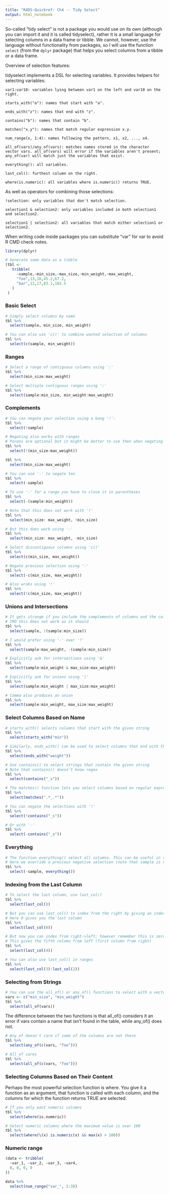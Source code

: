 ```yaml
---
title: "R4DS-Quickref: Ch4 -- Tidy Select"
output: html_notebook
---
```


So-called “tidy select” is not a package you would use on its own (although you can 
import it and it is called tidyselect), rather it is a small language for selecting 
columns in a data frame or tibble. We cannot, however, use the language without 
functionality from packages, so I will use the function `select` (from the `dplyr` package)
that helps you select columns from a tibble or a data frame.


Overview of selection features:

tidyselect implements a DSL for selecting variables. It provides helpers for selecting variables:

    var1:var10: variables lying between var1 on the left and var10 on the right.

    starts_with("a"): names that start with "a".

    ends_with("z"): names that end with "z".

    contains("b"): names that contain "b".

    matches("x.y"): names that match regular expression x.y.

    num_range(x, 1:4): names following the pattern, x1, x2, ..., x4.

    all_of(vars)/any_of(vars): matches names stored in the character vector vars. all_of(vars) will error if the variables aren't present; any_of(var) will match just the variables that exist.

    everything(): all variables.

    last_col(): furthest column on the right.

    where(is.numeric): all variables where is.numeric() returns TRUE.

As well as operators for combining those selections:

    !selection: only variables that don't match selection.

    selection1 & selection2: only variables included in both selection1 and selection2.

    selection1 | selection2: all variables that match either selection1 or selection2.

When writing code inside packages you can substitute "var" for var to avoid R CMD check notes.


```r
library(dplyr)
```

```r
# Generate some data as a tibble
(tbl <- 
   tribble(
     ~sample,~min_size,~max_size,~min_weight,~max_weight,
     "foo",13,16,45.2,67.2,
     "bar",12,17,83.1,102.5
   )
 )
```

### Basic Select
```r
# Simply select columns by name
tbl %>% 
  select(sample, min_size, min_weight)
```

```r
# You can also use 'c()' to combine wanted selection of columns
tbl %>% 
  select(c(sample, min_weight))
```


### Ranges

```r
# Select a range of contiguous columns using ':'
tbl %>% 
  select(min_size:max_weight)
```

```r
# Select multiple contiguous ranges using ':'
tbl %>% 
  select(sample:min_size, min_weight:max_weight)
```

### Complements

```r
# You can negate your selection using a bang '!':
tbl %>% 
  select(!sample)
```

```r
# Negating also works with ranges
# Parens are optional but it might be better to use then when negating to avoid surprises
tbl %>% 
  select(!(min_size:max_weight))
```

```r
tbl %>% 
  select(min_size:max_weight)
```

```r
# You can use '-' to negate too
tbl %>% 
  select(-sample)
```

```r
# To use '-' for a range you have to close it in parentheses
tbl %>% 
  select(-(sample:min_weight))
```

```r
# Note that this does not work with '!'
tbl %>% 
  select(min_size: max_weight, !min_size)
```

```r
# But this does work using '-'
tbl %>% 
  select(min_size: max_weight, -min_size)
```

```r
# Select discontiguous columns using 'c()'
tbl %>% 
  select(c(min_size, max_weight))
```

```r
# Negate previous selection using '-'
tbl %>% 
  select(-c(min_size, max_weight))
```

```r
# Also wroks using '!'
tbl %>% 
  select(!c(min_size, max_weight))
```

### Unions and Intersections

```r
# It gets strange if you include the complements of columns and the columns themselves
# IMO this does not work as it should
tbl %>% 
  select(sample, !(sample:min_size))
```

```r
# I would prefer using '-' over '!'
tbl %>% 
  select(sample:max_weight, -(sample:min_size))
```

```r
# Explicitly ask for intersections using '&'
tbl %>% 
  select(sample:min_weight & max_size:max_weight)

```

```r
# Explicitly ask for unions using '|'
tbl %>% 
  select(sample:min_weight | max_size:max_weight)
```

```r
# Comma also produces an union
tbl %>% 
  select(sample:min_weight, max_size:max_weight)
```

### Select Columns Based on Name
```r
# starts_with() selects columns that start with the given string
tbl %>% 
  select(starts_with("min"))
```

```r
# Similarly, ends_with() can be used to select columns that end with the given string
tbl %>% 
  select(ends_with("weight"))
```

```r
# Use contains() to select strings that contain the given string
# Note that contains() doesn't know regex
tbl %>% 
  select(contains("_s"))
```

```r
# The matches() function lets you select columns based on regular expressions
tbl %>% 
  select(matches(".*_.*"))
```

```r
# You can negate the selections with '!'
tbl %>% 
  select(!contains("_s"))
```

```r
# Or with '-'
tbl %>% 
  select(-contains("_s"))
```


### Everything
```r
# The function everything() select all columns. This can be useful in some cases
# Here we override a previous negative selection (note that sample is now the last column)
tbl %>% 
  select(-sample, everything())
```

### Indexing from the Last Column

```r
# To select the last column, use last_col()
tbl %>% 
  select(last_col())
```

```r
# But you can use last_col() to index from the right by giving an index
# Here 0 gives you the last column
tbl %>% 
  select(last_col(0))
```

```r
# But now you can index from right->left; however remember this is zero indexing now
# This gives the fifth column from left (first column from right)
tbl %>% 
  select(last_col(4)) 
```

```r
# You can also use last_col() in ranges
tbl %>% 
  select(last_col(3):last_col(2))
```

### Selecting from Strings
```r
# You can use the all_of() or any_of() functions to select with a vector of column names
vars <- c("min_size", "min_weight")
tbl %>% 
  select(all_of(vars))
```

The difference between the two functions is that all_of() considers it an error if 
vars contain a name that isn’t found in the table, while any_of() does not.

```r
# Any_of doesn't care if some of the columns are not there
tbl %>% 
  select(any_of(c(vars, "foo")))
```

```r
# All_of cares
tbl %>% 
  select(all_of(c(vars, "foo")))
```

### Selecting Columns Based on Their Content

Perhaps the most powerful selection function is where. You give it a function as an 
argument, that function is called with each column, and the columns for which the 
function returns TRUE are selected.
```r
# If you only want numeric columns
tbl %>% 
  select(where(is.numeric))
```

```r
# Select numeric columns where the maximum value is over 100
tbl %>% 
  select(where(\(x) is.numeric(x) && max(x) > 100))
```

### Numeric range

```r
(data <- tribble(
  ~var_1, ~var_2, ~var_3, ~var4,
  0, 0, 0, 0
))
```

```r
data %>% 
  select(num_range("var_", 2:3))
```




















